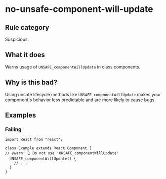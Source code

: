 # no-unsafe-component-will-update

## Rule category

Suspicious.

## What it does

Warns usage of `UNSAFE_componentWillUpdate` in class components.

## Why is this bad?

Using unsafe lifecycle methods like `UNSAFE_componentWillUpdate` makes your component's behavior less predictable and are more likely to cause bugs.

## Examples

### Failing

```tsx twoslash
import React from "react";

class Example extends React.Component {
// @warn: 👆 Do not use 'UNSAFE_componentWillUpdate'
  UNSAFE_componentWillUpdate() {
    // ...
  }
}
```
